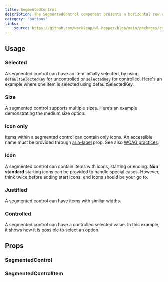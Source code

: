```yaml
---
title: SegmentedControl
description: The SegmentedControl component presents a horizontal row of options or actions that are contextually or conceptually related. It allows users to select a single option at a time.
category: "buttons"
links:
    source: https://github.com/workleap/wl-hopper/blob/main/packages/components/src/SegmentedControl/src/SegmentedControl.tsx
---
```


<Example src="SegmentedControl/docs/preview" isOpen />

## Usage

### Selected
A segmented control can have an item initially selected, by using `defaultSelectedKey` for uncontrolled or `selectedKey` for controlled.
Here's an example where one item is selected using defaultSelectedKey.

<Example src="SegmentedControl/docs/selected" />

### Size
A segmented control supports multiple sizes. Here’s an example demonstrating the medium size option:

<Example src="SegmentedControl/docs/size" />

### Icon only
Items within a segmented control can contain only icons. An accessible name must be provided through [aria-label](https://developer.mozilla.org/en-US/docs/Web/Accessibility/ARIA/Attributes/aria-label) prop. See also [WCAG practices](https://www.w3.org/TR/WCAG20-TECHS/ARIA6.html).

<Example src="SegmentedControl/docs/iconOnly" />

### Icon
A segmented control can contain items with icons, starting or ending.
**Non standard** starting icons can be provided to handle special cases. However, think twice before adding start icons, end icons should be your go to.

<Example src="SegmentedControl/docs/icon" />

### Justified
A segmented control can have items with similar widths.

<Example src="SegmentedControl/docs/justified" />

### Controlled
A segmented control can have a controlled selected value. In this example, it shows how it is possible to select an option.

<Example src="SegmentedControl/docs/controlled" />

## Props

### SegmentedControl

<PropTable component="SegmentedControl" />

### SegmentedControlItem

<PropTable component="SegmentedControlItem" />
